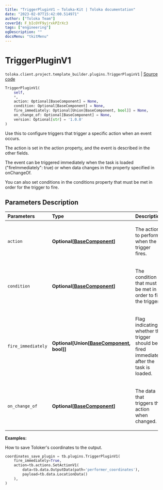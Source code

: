 ```yaml
---
title: "TriggerPluginV1 — Toloka-Kit | Toloka documentation"
date: "2023-02-07T15:42:00.514971"
author: ["Toloka Team"]
coverId: F_bIcOYF9yjrxkPZrXc3
tags: ["engineering"]
ogDescription: ""
docsMenu: "tkitMenu"
---
```


# TriggerPluginV1
`toloka.client.project.template_builder.plugins.TriggerPluginV1` | [Source code](https://github.com/Toloka/toloka-kit/blob/v1.1.3/src/client/project/template_builder/plugins.py#L137)

```python
TriggerPluginV1(
    self,
    *,
    action: Optional[BaseComponent] = None,
    condition: Optional[BaseComponent] = None,
    fire_immediately: Optional[Union[BaseComponent, bool]] = None,
    on_change_of: Optional[BaseComponent] = None,
    version: Optional[str] = '1.0.0'
)
```

Use this to configure triggers that trigger a specific action when an event occurs.

The action is set in the action property, and the event is described in the other fields.

The event can be triggered immediately when the task is loaded ("fireImmediately": true) or when data changes in
the property specified in onChangeOf.

You can also set conditions in the conditions property that must be met in order for the trigger to fire.

## Parameters Description

| Parameters | Type | Description |
| :----------| :----| :-----------|
`action`|**Optional\[[BaseComponent](/docs/toloka-kit/reference/toloka.client.project.template_builder.base.BaseComponent)\]**|<p>The action to perform when the trigger fires.</p>
`condition`|**Optional\[[BaseComponent](/docs/toloka-kit/reference/toloka.client.project.template_builder.base.BaseComponent)\]**|<p>The condition that must be met in order to fire the trigger.</p>
`fire_immediately`|**Optional\[Union\[[BaseComponent](/docs/toloka-kit/reference/toloka.client.project.template_builder.base.BaseComponent), bool\]\]**|<p>Flag indicating whether the trigger should be fired immediately after the task is loaded.</p>
`on_change_of`|**Optional\[[BaseComponent](/docs/toloka-kit/reference/toloka.client.project.template_builder.base.BaseComponent)\]**|<p>The data that triggers the action when changed.</p>

**Examples:**

How to save Toloker's coordinates to the output.

```python
coordinates_save_plugin = tb.plugins.TriggerPluginV1(
    fire_immediately=True,
    action=tb.actions.SetActionV1(
        data=tb.data.OutputData(path='performer_coordinates'),
        payload=tb.data.LocationData()
    ),
)
```
